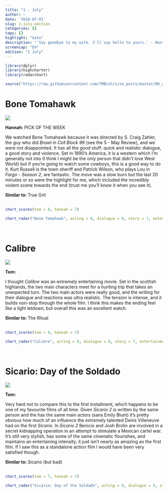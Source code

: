 ```yaml
---
title: "1 - July"
author: ~
date: '2018-07-01'
slug: 1-july-edition
categories: []
tags: []
highlight: "kate"
description: "'Say goodbye to my wife. I'll say hello to yours.' - Hunt"
screencap: "E9"
edition: "1 July"
---
```


```r
library(dplyr)
library(highcharter)
library(radarchart)

source("https://raw.githubusercontent.com/TMBish/site_posts/master/00_utilities/film-review-utils.R")
```

# Bone Tomahawk

<div class = "review">

<div class = "review-left">

![](/img/films/09/bone-tomahawk.png)

<b> Hannah: </b> <span class="label upper outline error"> PICK OF THE WEEK </span> <br>

We watched Bone Tomahawk because it was directed by S. Craig Zahler, the guy who did *Brawl in Cell Block 99* (see the 5 - May Review), and we were not disappointed. It has all the good stuff: quick and realistic dialogue, a good story and violence. Set in 1890's America, it is a western which I’m generally not into (I think I might be the only person that didn't love West World) but if you're going to watch some cowboys, this is a good way to do it. Kurt Russell is the town sheriff and Patrick Wilson, who plays Lou in *Fargo - Season 2*, are fantastic. The move was a slow burn but the last 20 minutes or so were the highlight for me, which included the incredibly violent scene towards the end (trust me you'll know it when you see it).


</div>

<div class = "review-right">

<b> Similar to: </b> True Grit <br> <br>
<div class="ratings">
```r
chart_scores(tom = 8, hannah = 7)
```
</div>

```r
chart_radar("Bone Tomahawk", acting = 8, dialogue = 8, story = 7, entertainment = 7, cinematography = 7)
```

</div>

</div>

<br>

# Calibre

<div class = "review">

<div class = "review-left">

![](/img/films/09/calibre.png)

<b> Tom: </b> <br>

I thought *Calibre* was an extremely entertaining movie. Set in the scottish highlands, the two main characters meet for a hunting trip that takes an unexpected turn. The two main actors were really good, and the writing for their dialogue and reactions was ultra realistic. The tension is intense, and it builds non-stop through the whole film. I think this makes the ending feel like a light letdown, but overall this was an excellent watch.

</div>

<div class = "review-right">

<b> Similar to: </b> The Ritual <br> <br>
<div class="ratings">
```r
chart_scores(tom = 8, hannah = 7)
```
</div>

```r
chart_radar("Calibre", acting = 8, dialogue = 8, story = 7, entertainment = 9, cinematography = 7)
```

</div>

</div>

<br>

# Sicario: Day of the Soldado

<div class = "review">

<div class = "review-left">

![](/img/films/09/sicario.png)

<b> Tom: </b> <br>

Very hard not to compare this to the first installment, which happens to be one of my favourite films of all time. Given *Sicario 2* is written by the same person and the has the same main actors (sans Emily Blunt) it's pretty obvious how much of an influence the extremely talented Denis Villeneuve had on the first *Sicario*. In *Sicario 2* Benicio and Josh Brolin are involved in a secret kidnapping operation in an attempt to stimulate a Mexican cartel war. It's still very stylish, has some of the same cinematic flourishes, and maintains an entertaining intensity, it just isn't nearly as amazing as the first film. If I saw this as a standalone action film I would have been very satisfied though.

</div>

<div class = "review-right">

<b> Similar to: </b> Sicario (but bad) <br> <br>
<div class="ratings">
```r
chart_scores(tom = 7, hannah = 7)
```
</div>

```r
chart_radar("Sicario: Day of the Soldado", acting = 8, dialogue = 5, story = 6, entertainment = 8, cinematography = 8)
```

</div>

</div>

<br>
